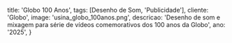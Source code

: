   title: 'Globo 100 Anos',
  tags: [Desenho de Som, 'Publicidade'],
  cliente: 'Globo',
  image: 'usina_globo_100anos.png',
  descricao: 'Desenho de som e mixagem para série de vídeos comemorativos dos 100 anos da Globo',
  ano: '2025',
}

#

